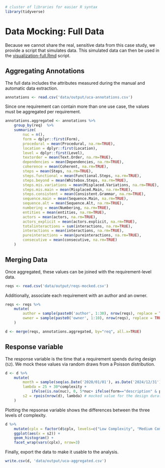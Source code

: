 ```{r setup, include=FALSE}
# cluster of libraries for easier R syntax
library(tidyverse)
```

# Data Mocking: Full Data

Because we cannot share the real, sensitive data from this case study, we provide a script that simulates data.
This simulated data can then be used in the [visualization-full.Rmd](./../visualization/visualization-full.Rmd) script.

## Aggregating Annotations

The full data includes the attributes measured during the manual and automatic data extraction.

```{r load-annotations}
annotations <- read.csv('data/output/uca-annotations.csv')
```

Since one requirement can contain more than one use case, the values must be aggregated per requirement.

```{r aggregate-data}
annotations.aggregated <- annotations %>% 
    group_by(req)  %>% 
    summarize(
        nuc = n(),
        form = dplyr::first(Form),
        procedural = mean(Procedural, na.rm=TRUE),
        location = dplyr::first(Location),
        level = dplyr::first(Level),
        textorder = mean(Text.Order, na.rm=TRUE),
        dependencies = mean(Dependencies, na.rm=TRUE),
        coherence = mean(Coherent, na.rm=TRUE),
        steps = mean(Steps, na.rm=TRUE),
        steps.functional = mean(Functional.Steps, na.rm=TRUE),
        steps.beyond = mean(Whitebox.Steps, na.rm=TRUE),
        steps.mis.variations = mean(Misplaced.Variations, na.rm=TRUE),
        steps.mis.main = mean(Misplaced.Main, na.rm=TRUE),
        steps.consistent = mean(Consistent.Grammar, na.rm=TRUE),
        sequence.main = mean(Sequence.Main, na.rm=TRUE),
        sequence.alt = mean(Sequence.Alt, na.rm=TRUE),
        numbering = mean(Numbering, na.rm=TRUE),
        entities = mean(entities, na.rm=TRUE),
        actors = mean(actors, na.rm=TRUE),
        actors_explicit = mean(actors.explicit, na.rm=TRUE),
        totalinteractions = sum(interactions, na.rm=TRUE),
        interactions = mean(interactions, na.rm=TRUE),
        pureinteractions = mean(pureinteractions, na.rm=TRUE),
        consecutive = mean(consecutive, na.rm=TRUE)
    )
```

## Merging Data

Once aggregated, these values can be joined with the requirement-level data.

```{r load-reqs}
reqs <- read.csv('data/output/reqs-mocked.csv')
```

Additionally, associate each requirement with an author and an owner.

```{r author-owner}
reqs <- reqs %>% 
    mutate(
        author = sample(paste0('author', 1:30), nrow(reqs), replace = TRUE),
        owner = sample(paste0('owner', 1:10), nrow(reqs), replace = TRUE)
    )
```

```{r merge-data}
d <- merge(reqs, annotations.aggregated, by="req", all.x=TRUE)
```

## Response variable

The response variable is the time that a requirement spends during design (`S2`).
We mock these values via random draws from a Poisson distribution.

```{r mock-response-variable}
d <- d %>% 
    mutate(
        month = sample(seq(as.Date('2020/01/01'), as.Date('2024/12/31'), by="month"), nrow(d), replace=TRUE), # random date of completing the S1 (i.e., the requirements engineering) stage
        lambda = 25 + 30*complexity + 
            ifelse(is.na(nuc), 0, 5*nuc+ ifelse(form=="description" & procedural, 10*steps.beyond, 0)),
        s2 = rpois(nrow(d), lambda) # mocked value for the design duration
    )
```

Plotting the repsonse variable shows the differences between the three levels of complexity.

```{r visualize}
d %>% 
    mutate(cplx = factor(d$cplx, levels=c("Low Complexity", "Medium Complexity", "High Complexity"), ordered = TRUE)) %>% 
    ggplot(aes(x = s2)) +
    geom_histogram() +
    facet_wrap(vars(cplx), nrow=3)
```

Finally, export the data to make it usable to the analysis.

```{r export-data}
write.csv(d, 'data/output/uca-aggregated.csv')
```
